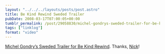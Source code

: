 ```yaml
---
layout: "../../../layouts/posts/post.astro"
title: Be Kind Rewind Sweded Trailer
pubDate: 2008-03-17T07:00:05+00:00
tumblr_permalink: /post/29058830/michel-gondrys-sweded-trailer-for-be-kind-rewind
tags: ["linklog"]
format: "video"
---
```



<YouTube id="https://www.youtube.com/watch?v=-B0dJQ35rDs" />

[Michel Gondry&rsquo;s Sweded Trailer for Be Kind Rewind][1]. Thanks, [Nick][2]!

[1]: https://www.youtube.com/watch?v=-B0dJQ35rDs
[2]: http://tumblr.nickandjess.co.uk/
